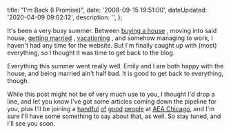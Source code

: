 

  title: "I'm Back (I Promise)",
  date: '2008-09-15 19:51:00',
  dateUpdated: '2020-04-09 09:02:12',
  description: '',
};

It's been a very busy summer. Between [buying a house](http://flickr.com/photos/dtott/sets/72157605640047678/ 'My house pictures on flickr') , moving into said house, [getting married](http://flickr.com/photos/ehiddy/sets/72157606817768795/ "Wedding pictures on Emily's flickr page") , [vacationing](http://flickr.com/photos/ehiddy/sets/72157606770646008/ "Our vacation photos on Emily's flickr page") , and somehow managing to work, I haven't had any time for the website. But I'm finally caught up with (most) everything, so I thought it was time to get back to the blog.

Everything this summer went really well. Emily and I are both happy with the house, and being married ain't half bad. It is good to get back to everything, though.

While this post might not be of very much use to you, I thought I'd drop a line, and let you know I've got some articles coming down the pipeline for you, plus I'll be joining a [handful](http://shallowthoughts.org/ 'Bridget Stewart') [of](http://resistmedia.net/blog/ 'Beth Dean (hopefully)') [good](http://www.colbowdesign.com/ 'Brad Colbow') [people](http://braddielman.com/ 'Brad Dielman') at [<abbr title="An Event Apart">AEA Chicago</abbr>](http://www.aneventapart.com/events/2008/chicago/), and I'm sure I'll have some something to say about that, as well. So stay tuned, and I'll see you soon.
